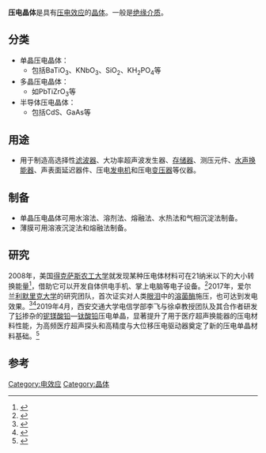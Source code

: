 '''压电晶体'''是具有[[压电效应|压电效应]]的[[晶体|晶体]]。一般是[[绝缘介质|绝缘介质]]。

==分类==
*单晶压电晶体：
**包括BaTiO<sub>3</sub>、KNbO<sub>3</sub>、SiO<sub>2</sub>、KH<sub>2</sub>PO<sub>4</sub>等
*多晶压电晶体：
**如PbTiZrO<sub>3</sub>等
*半导体压电晶体：
**包括CdS、GaAs等

==用途==
*用于制造高选择性[[滤波器|滤波器]]、大功率超声波发生器、[[存储器|存储器]]、测压元件、[[水声换能器|水声换能器]]、声表面延迟器件、压电[[发电机|发电机]]和压电[[变压器|变压器]]等仪器。

==制备==
*单晶压电晶体可用水溶法、溶剂法、熔融法、水热法和气相沉淀法制备。
*薄膜可用溶液沉淀法和熔融法制备。

== 研究 ==
2008年，美国[[得克萨斯农工大学|得克萨斯农工大学]]就发现某种压电体材料可在21纳米以下的大小转换能量<ref>{{Cite news |url=https://www.chinanews.com.cn/ny/2011/05-16/3044191.shtml |title=韩科学家称可用神秘晶体用声音为手机充电 |work=中新网 |accessdate=2021-12-01 |archive-date=2021-12-01 |archive-url=https://web.archive.org/web/20211201012642/https://www.chinanews.com.cn/ny/2011/05-16/3044191.shtml |dead-url=no }}</ref>，借助它可以开发自体供电手机、掌上电脑等电子设备。<ref>{{Cite news |url=https://world.huanqiu.com/article/9CaKrnJr7CS |title=研究称可通过神秘晶体用声音为手机充电 |accessdate=2021-12-01 |archive-date=2021-12-01 |archive-url=https://web.archive.org/web/20211201012503/https://world.huanqiu.com/article/9CaKrnJr7CS |dead-url=no }}</ref>2017年，爱尔兰[[利默里克大学|利默里克大学]]的研究团队，首次证实对人类[[眼泪|眼泪]]中的[[溶菌酶|溶菌酶]]施压，也可达到发电效果。<ref>{{Cite news |url=http://tech.china.com.cn/it/20171008/323002.shtml |title=科学家首证实对眼泪中溶菌酶施压 可达到发电效果_科技_中国网 |accessdate=2021-12-01 |archive-date=2021-12-01 |archive-url=https://web.archive.org/web/20211201012510/http://tech.china.com.cn/it/20171008/323002.shtml |dead-url=no }}</ref><ref>{{cite news |title=科学家首证实对眼泪中溶菌酶施压 可达到发电效果-中国新闻网 |url=https://www.chinanews.com.cn/m/gj/2017/10-05/8346771.shtml |accessdate=2021-12-01 |work=中国新闻网 |archive-date=2021-12-01 |archive-url=https://web.archive.org/web/20211201012503/https://www.chinanews.com.cn/m/gj/2017/10-05/8346771.shtml |dead-url=no }}</ref>2019年4月，西安交通大学电信学部李飞与徐卓教授团队及其合作者研发了[[钐|钐]]掺杂的[[铌镁酸铅|铌镁酸铅]]—[[钛酸铅|钛酸铅]]压电单晶，显著提升了用于医疗超声换能器的压电材料性能，为高频医疗超声探头和高精度与大位移压电驱动器奠定了新的压电单晶材料基础。<ref>{{Cite news |url=http://energy.people.com.cn/n1/2019/0419/c71661-31038342.html |title=高频高精度超声换能器压电单晶材料基础难题解决--能源--人民网 |accessdate=2021-12-01 |archive-date=2021-12-01 |archive-url=https://web.archive.org/web/20211201012501/http://energy.people.com.cn/n1/2019/0419/c71661-31038342.html |dead-url=no }}</ref>

==参考==
{{reflist}}
[[Category:电效应|Category:电效应]]
[[Category:晶体|Category:晶体]]